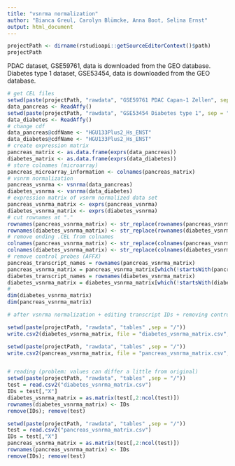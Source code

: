 ```yaml
---
title: "vsnrma normalization"
author: "Bianca Greul, Carolyn Blümcke, Anna Boot, Selina Ernst"
output: html_document
---
```



```r
projectPath <- dirname(rstudioapi::getSourceEditorContext()$path)
projectPath
```
PDAC dataset, GSE59761, data is downloaded from the GEO database.
Diabetes type 1 dataset, GSE53454, data is downloaded from the GEO database.

```r
# get CEL files
setwd(paste(projectPath, "rawdata", "GSE59761 PDAC Capan-1 Zellen", sep = "/"))
data_pancreas <- ReadAffy()
setwd(paste(projectPath, "rawdata", "GSE53454 Diabetes type 1", sep = "/"))
data_diabetes <- ReadAffy()
# change cdf
data_pancreas@cdfName <- "HGU133Plus2_Hs_ENST"
data_diabetes@cdfName <- "HGU133Plus2_Hs_ENST"
# create expression matrix
pancreas_matrix <- as.data.frame(exprs(data_pancreas))
diabetes_matrix <- as.data.frame(exprs(data_diabetes))
# store colnames (microarray)
pancreas_microarray_information <- colnames(pancreas_matrix)
# vsnrm normalization
pancreas_vsnrma <- vsnrma(data_pancreas)
diabetes_vsnrma <- vsnrma(data_diabetes)
# expression matrix of vsnrm normalized data set
pancreas_vsnrma_matrix <- exprs(pancreas_vsnrma)
diabetes_vsnrma_matrix <- exprs(diabetes_vsnrma)
# cut rownames at "." 
rownames(pancreas_vsnrma_matrix) <- str_replace(rownames(pancreas_vsnrma_matrix),"\\..*","") 
rownames(diabetes_vsnrma_matrix) <- str_replace(rownames(diabetes_vsnrma_matrix),"\\..*","")
# remove ending .CEL from colnames
colnames(pancreas_vsnrma_matrix) <- str_replace(colnames(pancreas_vsnrma_matrix),"\\..*","")
colnames(diabetes_vsnrma_matrix) <- str_replace(colnames(diabetes_vsnrma_matrix),"\\..*","")
# remove control probes (AFFX) 
pancreas_transcript_names = rownames(pancreas_vsnrma_matrix)
pancreas_vsnrma_matrix = pancreas_vsnrma_matrix[which(!startsWith(pancreas_transcript_names, "AFFX")),]
diabetes_transcript_names = rownames(diabetes_vsnrma_matrix)
diabetes_vsnrma_matrix = diabetes_vsnrma_matrix[which(!startsWith(diabetes_transcript_names, "AFFX")),]
# 
dim(diabetes_vsnrma_matrix)
dim(pancreas_vsnrma_matrix)
```


```r
# after vsnrma normalization + editing transcript IDs + removing controls (AFFX) + removing .CEL ending

setwd(paste(projectPath, "rawdata", "tables" ,sep = "/"))
write.csv2(diabetes_vsnrma_matrix, file = "diabetes_vsnrma_matrix.csv", sep = ";", dec = ",")

setwd(paste(projectPath, "rawdata", "tables" ,sep = "/"))
write.csv2(pancreas_vsnrma_matrix, file = "pancreas_vsnrma_matrix.csv", sep = ";", dec = ",")


# reading (problem: values can differ a little from original)
setwd(paste(projectPath, "rawdata", "tables" ,sep = "/"))
test = read.csv2("diabetes_vsnrma_matrix.csv")
IDs = test[,"X"]
diabetes_vsnrma_matrix = as.matrix(test[,2:ncol(test)])
rownames(diabetes_vsnrma_matrix) <- IDs
remove(IDs); remove(test)

setwd(paste(projectPath, "rawdata", "tables" ,sep = "/"))
test = read.csv2("pancreas_vsnrma_matrix.csv")
IDs = test[,"X"]
pancreas_vsnrma_matrix = as.matrix(test[,2:ncol(test)])
rownames(pancreas_vsnrma_matrix) <- IDs
remove(IDs); remove(test)

```


